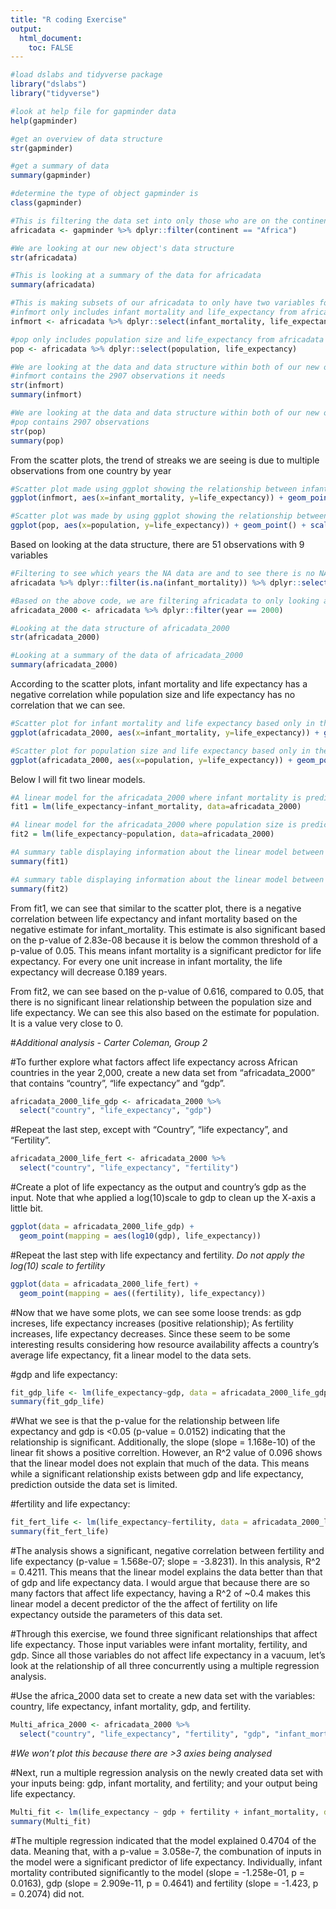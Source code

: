 ```yaml
---
title: "R coding Exercise"
output: 
  html_document:
    toc: FALSE
---
```


```r
#load dslabs and tidyverse package
library("dslabs")
library("tidyverse")

#look at help file for gapminder data
help(gapminder)

#get an overview of data structure
str(gapminder)

#get a summary of data
summary(gapminder)

#determine the type of object gapminder is
class(gapminder)
```

```r
#This is filtering the data set into only those who are on the continent of Africa
africadata <- gapminder %>% dplyr::filter(continent == "Africa")

#We are looking at our new object's data structure
str(africadata)

#This is looking at a summary of the data for africadata
summary(africadata)

#This is making subsets of our africadata to only have two variables for each
#infmort only includes infant mortality and life_expectancy from africadata
infmort <- africadata %>% dplyr::select(infant_mortality, life_expectancy)

#pop only includes population size and life_expectancy from africadata 
pop <- africadata %>% dplyr::select(population, life_expectancy)

#We are looking at the data and data structure within both of our new object infmort
#infmort contains the 2907 observations it needs
str(infmort)
summary(infmort)

#We are looking at the data and data structure within both of our new object pop
#pop contains 2907 observations
str(pop)
summary(pop)
```

From the scatter plots, the trend of streaks we are seeing is due to multiple observations from one country by year

```r
#Scatter plot made using ggplot showing the relationship between infant mortality and life expectancy
ggplot(infmort, aes(x=infant_mortality, y=life_expectancy)) + geom_point()

#Scatter plot was made by using ggplot showing the relationship between population size and life expectancy with a log scale for population
ggplot(pop, aes(x=population, y=life_expectancy)) + geom_point() + scale_x_continuous(trans = "log2")
```

Based on looking at the data structure, there are 51 observations with 9 variables

```r
#Filtering to see which years the NA data are and to see there is no NA's for the year 2000
africadata %>% dplyr::filter(is.na(infant_mortality)) %>% dplyr::select(year) %>% count(year)

#Based on the above code, we are filtering africadata to only looking at year 2000 since there is no NA's present
africadata_2000 <- africadata %>% dplyr::filter(year == 2000)

#Looking at the data structure of africadata_2000
str(africadata_2000)

#Looking at a summary of the data of africadata_2000
summary(africadata_2000)
```

According to the scatter plots, infant mortality and life expectancy has a negative correlation while population size and life expectancy has no correlation that we can see. 

```r
#Scatter plot for infant mortality and life expectancy based only in the year 2000
ggplot(africadata_2000, aes(x=infant_mortality, y=life_expectancy)) + geom_point()

#Scatter plot for population size and life expectancy based only in the year 2000 with a log scale for population
ggplot(africadata_2000, aes(x=population, y=life_expectancy)) + geom_point() + scale_x_continuous(trans = "log2")
```

Below I will fit two linear models.

```r
#A linear model for the africadata_2000 where infant mortality is predicting life expectancy
fit1 = lm(life_expectancy~infant_mortality, data=africadata_2000)

#A linear model for the africadata_2000 where population size is predicting life expectancy
fit2 = lm(life_expectancy~population, data=africadata_2000)

#A summary table displaying information about the linear model between life expectancy and infant mortality
summary(fit1)

#A summary table displaying information about the linear model between life expectancy and population size
summary(fit2)

```

From fit1, we can see that similar to the scatter plot, there is a negative correlation between life expectancy and infant mortality based on the negative estimate for infant_mortality. This estimate is also significant based on the p-value of 2.83e-08 because it is below the common threshold of a p-value of 0.05. This means infant mortality is a significant predictor for life expectancy. For every one unit increase in infant mortality, the life expectancy will decrease 0.189 years.

From fit2, we can see based on the p-value of 0.616, compared to 0.05, that there is no significant linear relationship between the population size and life expectancy. We can see this also based on the estimate for population. It is a value very close to 0. 

#*Additional analysis - Carter Coleman, Group 2*

#To further explore what factors affect life expectancy across African countries in the year 2,000, create a new data set from "africadata_2000" that contains "country", "life expectancy" and "gdp".
```r
africadata_2000_life_gdp <- africadata_2000 %>%
  select("country", "life_expectancy", "gdp")
```

#Repeat the last step, except with "Country", "life expectancy", and "Fertility".
```r
africadata_2000_life_fert <- africadata_2000 %>%
  select("country", "life_expectancy", "fertility")
```

#Create a plot of life expectancy as the output and country's gdp as the input. Note that whe applied a log(10)scale to gdp to clean up the X-axis a little bit.
```r
ggplot(data = africadata_2000_life_gdp) + 
  geom_point(mapping = aes(log10(gdp), life_expectancy))
```

#Repeat the last step with life expectancy and fertility. *Do not apply the log(10) scale to fertility*
```r
ggplot(data = africadata_2000_life_fert) + 
  geom_point(mapping = aes((fertility), life_expectancy))
```

#Now that we have some plots, we can see some loose trends: as gdp increses, life expectancy increases (positive relationship); As fertility increases, life expectancy decreases. Since these seem to be some interesting results considering how resource availability affects a country's average life expectancy, fit a linear model to the data sets.

#gdp and life expectancy:
```r
fit_gdp_life <- lm(life_expectancy~gdp, data = africadata_2000_life_gdp)
summary(fit_gdp_life)
```
#What we see is that the p-value for the relationship between life expectancy and gdp is <0.05 (p-value = 0.0152) indicating that the relationship is significant. Additionally, the slope (slope = 1.168e-10) of the linear fit shows a positive correltion. However, an R^2 value of 0.096 shows that the linear model does not explain that much of the data. This means while a significant relationship exists between gdp and life expectancy, prediction outside the data set is limited.




#fertility and life expectancy:
```r
fit_fert_life <- lm(life_expectancy~fertility, data = africadata_2000_life_fert)
summary(fit_fert_life)
```
#The analysis shows a significant, negative correlation between fertility and life expectancy (p-value = 1.568e-07; slope = -3.8231). In this analysis, R^2 = 0.4211. This means that the linear model explains the data better than that of gdp and life expectancy data. I would argue that because there are so many factors that affect life expectancy, having a R^2 of ~0.4 makes this linear model a decent predictor of the the affect of fertility on life expectancy outside the parameters of this data set.

#Through this exercise, we found three significant relationships that affect life expectancy. Those input variables were infant mortality, fertility, and gdp. Since all those variables do not affect life expectancy in a vacuum, let's look at the relationship of all three concurrently using a multiple regression analysis.

#Use the africa_2000 data set to create a new data set with the variables: country, life expectancy, infant mortality, gdp, and fertility.
```r
Multi_africa_2000 <- africadata_2000 %>%
  select("country", "life_expectancy", "fertility", "gdp", "infant_mortality")
```

#*We won't plot this because there are >3 axies being analysed*

#Next, run a multiple regression analysis on the newly created data set with your inputs being: gdp, infant mortality, and fertility; and your output being life expectancy.
```r
Multi_fit <- lm(life_expectancy ~ gdp + fertility + infant_mortality, data=Multi_africa_2000)
summary(Multi_fit)
```
#The multiple regression indicated that the model explained 0.4704 of the data. Meaning that, with a p-value = 3.058e-7, the combunation of inputs in the model were a significant predictor of life expectancy. Individually, infant mortality contributed significantly to the model (slope = -1.258e-01, p = 0.0163), gdp (slope = 2.909e-11, p = 0.4641) and fertility (slope = -1.423, p = 0.2074) did not. 


